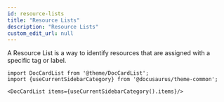 ```yaml
---
id: resource-lists
title: "Resource Lists"
description: "Resource Lists"
custom_edit_url: null
---
```




A Resource List is a way to identify resources that are assigned with a specific tag or label.               




```mdx-code-block
import DocCardList from '@theme/DocCardList';
import {useCurrentSidebarCategory} from '@docusaurus/theme-common';

<DocCardList items={useCurrentSidebarCategory().items}/>
```
      